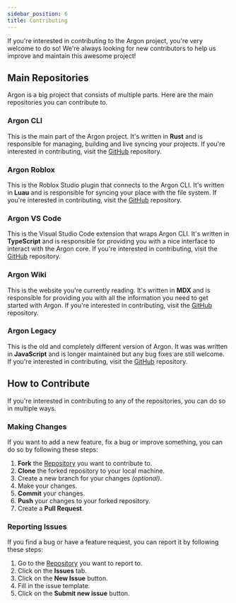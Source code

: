 ```yaml
---
sidebar_position: 6
title: Contributing
---
```


If you're interested in contributing to the Argon project, you're very welcome to do so! We're always looking for new contributors to help us improve and maintain this awesome project!

## Main Repositories

Argon is a big project that consists of multiple parts. Here are the main repositories you can contribute to.

### Argon CLI

This is the main part of the Argon project. It's written in **Rust** and is responsible for managing, building and live syncing your projects. If you're interested in contributing, visit the [GitHub](https://github.com/argon-rbx/argon) repository.

### Argon Roblox

This is the Roblox Studio plugin that connects to the Argon CLI. It's written in **Luau** and is responsible for syncing your place with the file system. If you're interested in contributing, visit the [GitHub](https://github.com/argon-rbx/argon-plugin) repository.

### Argon VS Code

This is the Visual Studio Code extension that wraps Argon CLI. It's written in **TypeScript** and is responsible for providing you with a nice interface to interact with the Argon core. If you're interested in contributing, visit the [GitHub](https://github.com/argon-rbx/argon-vscode) repository.

### Argon Wiki

This is the website you're currently reading. It's written in **MDX** and is responsible for providing you with all the information you need to get started with Argon. If you're interested in contributing, visit the [GitHub](https://github.com/argon-rbx/argon-wiki) repository.

### Argon Legacy

This is the old and completely different version of Argon. It was was written in **JavaScript** and is longer maintained but any bug fixes are still welcome. If you're interested in contributing, visit the [GitHub](https://github.com/argon-rbx/argon-legacy) repository.

## How to Contribute

If you're interested in contributing to any of the repositories, you can do so in multiple ways.

### Making Changes

If you want to add a new feature, fix a bug or improve something, you can do so by following these steps:

1. **Fork** the [Repository](#main-repositories) you want to contribute to.
2. **Clone** the forked repository to your local machine.
3. Create a new branch for your changes _(optional)_.
4. Make your changes.
5. **Commit** your changes.
6. **Push** your changes to your forked repository.
7. Create a **Pull Request**.

### Reporting Issues

If you find a bug or have a feature request, you can report it by following these steps:

1. Go to the [Repository](#main-repositories) you want to report to.
2. Click on the **Issues** tab.
3. Click on the **New Issue** button.
4. Fill in the issue template.
5. Click on the **Submit new issue** button.
